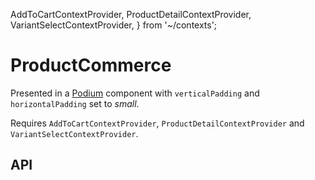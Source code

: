   AddToCartContextProvider,
  ProductDetailContextProvider,
  VariantSelectContextProvider,
} from '~/contexts';

<Meta title="Components/ProductCommerce" component={ProductCommerce} />

# ProductCommerce

Presented in a [Podium](?path=/docs/components-podium--base-component) component with `verticalPadding` and `horizontalPadding` set to *small*.

Requires `AddToCartContextProvider`, `ProductDetailContextProvider` and `VariantSelectContextProvider`.

<Preview>
  <Story name="Base component">
    <Podium horizontalPadding="small" verticalPadding="small">
      <AddToCartContextProvider onClick={mockAddToCartButtonOnClick}>
        <ProductDetailContextProvider product={ProductDetailHeaderFixture.product}>
          <VariantSelectContextProvider variants={ProductCommerceFixture.variantOptions}>
            <ProductCommerce
              cta={knobs.object('cta', ProductCommerceFixture.cta, 'Content')}
              description={knobs.text('description', ProductCommerceFixture.description, 'Content')}
              eyebrow={knobs.text('eyebrow', ProductCommerceFixture.eyebrow, 'Content')}
              heading={knobs.text('heading', ProductCommerceFixture.heading, 'Content')}
              theme={knobs.select('theme', ['dark', 'light'], 'dark', 'Presentation')}
            />
          </VariantSelectContextProvider>
        </ProductDetailContextProvider>
      </AddToCartContextProvider>
    </Podium>
  </Story>
</Preview>

## API

<Props of={ProductCommerce} />
